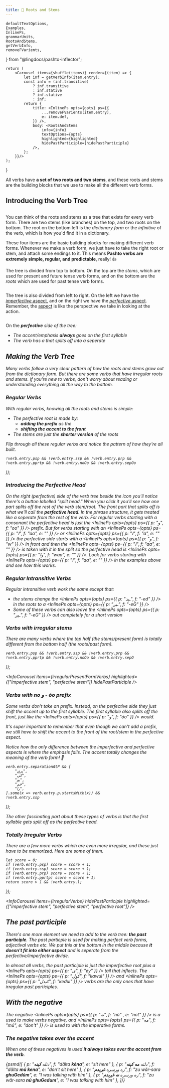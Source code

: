 ```yaml
---
title: 🌳 Roots and Stems
---
```


<!-- 

Copyright (c) 2021 lingdocs.com 

The content of the chapters/book is licensed by a
Attribution-ShareAlike 4.0 International License (CC BY-SA 4.0)
https://creativecommons.org/licenses/by-sa/4.0/
https://creativecommons.org/licenses/by-sa/4.0/legalcode
    
-->


    defaultTextOptions,
    Examples,
    InlinePs,
    grammarUnits,
    RootsAndStems,
    getVerbInfo,
    removeFVarients,
} from "@lingdocs/pashto-inflector";



    return (
        <Carousel items={shuffle(items)} render={(item) => {
            let inf = getVerbInfo(item.entry);
            const info = (inf.transitive)
                ? inf.transitive
                : inf.stative
                ? inf.stative
                : inf;
            return {
                title: <InlinePs opts={opts} ps={{
                    ...removeFVarients(item.entry),
                    e: item.def,
                }} />,
                body: <RootsAndStems
                    info={info}
                    textOptions={opts}
                    highlighted={highlighted}
                    hidePastParticiple={hidePastParticiple}
                />,
            };
        }}/>
    );
} 

All verbs have **a set of two roots and two stems**, and these roots and stems are the building blocks that we use to make all the different verb forms.

## Introducing the Verb Tree

<div style={{ maxWidth: "350px", margin: "0 auto" }}>
    <img src={verbTreeBase} alt="" className="img-fluid" />
</div>

You can think of the roots and stems as a tree that exists for every verb form. There are two stems (like branches) on the top, and two roots on the bottom. The root on the bottom left is the *dictionary form* or the *infinitive* of the verb, which is how you'd find it in a dictionary.

These four items are the basic building blocks for making different verb forms. Whenever we make a verb form, we just have to take the right root or stem, and attach some endings to it. This means **Pashto verbs are extremely simple, regular, and predictable**, really! 👍

The tree is divided from top to bottom. On the top are the *stems*, which are used for present and future tense verb forms, and on the bottom are the *roots* which are used for past tense verb forms.

<div className="mb-4" style={{ maxWidth: "500px", margin: "0 auto" }}>
    <img src={verbTreePastPresent} alt="" className="img-fluid" />
</div>

The tree is also divided from left to right. On the left we have the [*imperfective* aspect](/verbs/verb-aspect/#i-classnamefas-fa-video--imperfective-aspect), and on the right we have the [*perfective* aspect](/verbs/verb-aspect/#i-classnamefas-fa-camera--perfective-aspect). Remember, the [aspect](/verbs/verb-aspect/) is like the perspective we take in looking at the action. 

<div className="mb-4" style={{ maxWidth: "400px", margin: "0 auto" }}>
    <img src={verbTreeImperfectivePerfective} alt="" className="img-fluid" />
</div>

On the <i className="fas fa-camera" /> **perfective** side of the tree:

 - The accent/emphasis **always** goes on the first syllable
 - The verb has a <PerfectiveHead /> that splits off into a seperate <BlockTerm />

## Making the Verb Tree

Many verbs follow a very clear pattern of how the roots and stems grow out from the dictionary form. But there are some verbs that have irregular roots and stems. If you're new to verbs, don't worry about reading or understanding everything all the way to the bottom.

### Regular Verbs

With regular verbs, knowing all the roots and stems is simple:

- The perfective root is made by:
    - **adding the <InlinePs opts={opts} ps={grammarUnits.ooPrefix} /> prefix** as the <PerfectiveHead />
    - **shifting the accent to the front**
- The stems are just the **shorter version** of the roots

Flip through all these regular verbs and notice the pattern of how they're all built.

    !verb.entry.psp && !verb.entry.ssp && !verb.entry.prp && !verb.entry.pprtp && !verb.entry.noOo && !verb.entry.sepOo
));


<InfoCarousel items={regularTrans} hidePastParticiple />

### Introducing the Perfective Head

On the right (perfective) side of the verb tree beside the <i className="fas fa-camera" /> icon you'll notice there's a button labelled "split head." When you click it you'll see how one part splits off the rest of the verb stem/root. The front part that splits off is what we'll call the **perfective head**. In the phrase structure, it gets treated like a seperate <BlockTerm /> from the rest of the verb. For regular verbs starting with a consonant the perfective head is just the <InlinePs opts={opts} ps={{ p: "و", f: "oo" }} /> prefix. But for verbs starting with an <InlinePs opts={opts} ps={{ p: "ا", f: "aa", e: "" }} /> or <InlinePs opts={opts} ps={{ p: "ا", f: "a", e: "" }} /> the perfective side starts with a <InlinePs opts={opts} ps={{ p: "و", f: "w" }} /> in front and then the <InlinePs opts={opts} ps={{ p: "ا", f: "aa", e: "" }} /> is taken with it in the split so the perfective head is <InlinePs opts={opts} ps={{ p: "وا", f: "waa", e: "" }} />. Look for verbs starting with <InlinePs opts={opts} ps={{ p: "ا", f: "aa", e: "" }} /> in the examples above and see how this works.

### Regular Intransitive Verbs

Regular intransitive verb work the same except that:

- the stems change the <InlinePs opts={opts} ps={{ p: "ـېد", f: "-ed" }} /> in the roots to a <InlinePs opts={opts} ps={{ p: "ـېږ", f: "-eG" }} />
- Some of these verbs can also leave the <InlinePs opts={opts} ps={{ p: "ـېږ", f: "-eG" }} /> out completely for a short version


<InfoCarousel items={regularIntrans} hidePastParticiple />

### Verbs with irregular stems

There are many verbs where the top half (the stems/present form) is totally different from the bottom half (the roots/past form).

    verb.entry.psp && !verb.entry.ssp && !verb.entry.prp && !verb.entry.pprtp && !verb.entry.noOo && !verb.entry.sepO
));

<InfoCarousel items={irregularPresentFormVerbs} highlighted={["imperfective stem", "perfective stem"]} hidePastParticiple />

### Verbs with no و - óo prefix

Some verbs don't take an <InlinePs opts={opts} ps={grammarUnits.ooPrefix} /> prefix. Instead, on the perfective side they just shift the accent up to the first syllable. The first syllable also splits off the front, just like the <InlinePs opts={opts} ps={{ p: "و", f: "óo" }} /> would.

It's super important to remember that even though we can't add a <InlinePs opts={opts} ps={grammarUnits.ooPrefix} /> prefix, we still have to shift the accent to the front of the root/stem in the perfective aspect.

Notice how the only difference between the imperfective and perfective aspects is where the emphasis falls. The accent totally changes the meaning of the verb form! 🤯

    verb.entry.separationAtP && [
        "پرې",
        "کې",
        "بو",
        "څم",
        "را",
    ].some(x => verb.entry.p.startsWith(x)) &&
    !verb.entry.ssp
));

The other fascinating part about these types of verbs is that the first syllable gets split off as the <Link to="/verbs/roots-and-stems/#introducing-the-perfective-head">perfective head</Link>.

<InfoCarousel items={separableVerbs} hidePastParticiple />

### Totally Irregular Verbs

There are a few more verbs which are even more irregular, and these just have to be memorized. Here are some of them.

    let score = 0;
    if (verb.entry.psp) score = score + 1;
    if (verb.entry.ssp) score = score + 1;
    if (verb.entry.prp) score = score + 1;
    if (verb.entry.pprtp) score = score + 1;
    return score > 1 && !verb.entry.l;
});

<InfoCarousel items={irregularVerbs} hidePastParticiple highlighted={["imperfective stem", "perfective stem", "perfective root"]} />

## The past participle

There's one more element we need to add to the verb tree: **the past participle**. The past particple is used for making perfect verb forms, adjectival verbs etc. We put this at the bottom in the middle because **it doesn't fit into either aspect** and is seperate from the perfective/imperfective divide.

In almost all verbs, the past participle is just the imperfective root plus a <InlinePs opts={opts} ps={{ p: "ی", f: "ey" }} /> tail that inflects. The <InlinePs opts={opts} ps={{ p: "کول", f: "kawul" }} /> and <InlinePs opts={opts} ps={{ p: "کېدل", f: "kedul" }} /> verbs are the only ones that have irregular past participles.

<InfoCarousel items={verbs} />

## With the negative

The negative <InlinePs opts={opts} ps={{ p: "نه", f: "nú" , e: "not" }} /> is a <BlockTerm /> used to make verbs negative, and <InlinePs opts={opts} ps={{ p: "مه", f: "mú", e: "don't" }} /> is used to with the imperative forms.

### The negative takes over the accent

When one of these negatives is used **it always takes over the accent from the verb**.

<Examples opts={opts}>{psmd([
    { p: "دتله **کېنه**", f: "dălta **kéna**", e: "sit here" },
    { p: "دلته **مه کېنه**", f: "dălta **mú kena**", e: "don't sit here" },
    { p: "زه ورسره **غږېدم**", f: "zu wăr-sara **ghuGedúm**", e: "I was talking with him" },
    { p: "زه ورسره **نه غږېدم**", f: "zu wăr-sara **nú ghuGedum**", e: "I was talking with him" },
])}</Examples>
